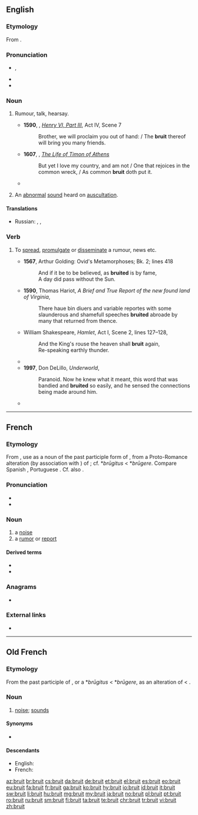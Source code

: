 {{also|brúit}}
==English==

===Etymology===
From {{etyl|fro|en}} {{m|fro|bruit}}.

===Pronunciation===
* {{enPR|bro͞ot}}, {{IPA|/bɹuːt/|lang=en}}
* {{rhymes|uːt|lang=en}}
* {{homophones|brute|lang=en}}

===Noun===
{{en-noun|-}}

# {{lb|en|archaic}} Rumour, talk, hearsay.
#* '''1590''', {{w|William Shakespeare}}, ''[[s:The Third Part of King Henry the Sixth|Henry VI, Part III]]'', Act IV, Scene 7
#*: Brother, we will proclaim you out of hand: / The '''bruit''' thereof will bring you many friends.
#* '''1607''', {{w|William Shakespeare}}, ''[[s:The Life of Timon of Athens|The Life of Timon of Athens]]''
#*: But yet I love my country, and am not / One that rejoices in the common wreck, / As common '''bruit''' doth put it.
#* {{quote-book|year=1922|author={{w|Michael Arlen}}|title=[http://openlibrary.org/works/OL1519647W “Piracy”: A Romantic Chronicle of These Days]|chapter=Ep./1/1
|passage=And so it had always pleased M. Stutz to expect great things from the dark young man whom he had first seen in his early twenties ; and his expectations had waxed rather than waned on hearing the faint '''bruit''' of the love of Ivor and Virginia—for Virginia, M. Stutz thought, would bring fineness to a point in a man like Ivor Marlay, […].}}
# {{lb|en|medicine}} An [[abnormal]] [[sound]] heard on [[auscultation]]. {{qualifier|French pronunciation}}

====Translations====
{{trans-top|rumour, hearsay}}
* Russian: {{t+|ru|молва́|f}}, {{t+|ru|слу́хи|p}}, {{t|ru|то́лки|p}}
{{trans-mid}}
{{trans-bottom}}

===Verb===
{{en-verb}}

# {{lb|en|US|archaic British}} To [[spread]], [[promulgate]] or [[disseminate]] a rumour, news etc.
#* '''1567''', Arthur Golding: Ovid's Metamorphoses; Bk. 2; lines 418
#*: And if it be to be believed, as '''bruited''' is by fame,<br>A day did pass without the Sun.
#* '''1590''', Thomas Hariot, ''A Brief and True Report of the new found land of Virginia'',
#*: There haue bin diuers and variable reportes with some slaunderous and shamefull speeches '''bruited''' abroade by many that returned from thence.
#* {{circa|1600}} William Shakespeare, ''Hamlet'', Act I, Scene 2, lines 127–128,
#*: And the King's rouse the heaven shall '''bruit''' again,
#*: Re-speaking earthly thunder.
#* {{quote-book|year=1942|author= George Rawlinson, transl.|title=The Persian Wars|url=http://mcadams.posc.mu.edu/txt/ah/herodotus/|chapter=Erato|by=Herodotus|passage=In course of time Ariston died; and Demaratus received the kingdom: but it was fated, as it seems, that these words, when '''bruited''' abroad, should strip him of his sovereignty.}}
#* '''1997''', Don DeLillo, ''Underworld'',
#*: Paranoid. Now he knew what it meant, this word that was bandied and '''bruited''' so easily, and he sensed the connections being made around him.
#* {{quote-web|date=2010-08-04
|year=
|first=
|last=
|author=Darren Murph
|authorlink=
|title=China's maglev trains to hit 1,000km/h in three years
|site=Engadget
|url=http://www.engadget.com/2010/08/04/chinas-maglev-trains-to-hit-1-000kph-in-three-years-doc-brown/
|archiveorg=
|accessdate=2013-03-18
|passage=… it's '''bruited''' that the tunnel would cost "10 to 20 million yuan …
}}

----

==French==

===Etymology===
From {{etyl|fro|fr}} {{m|fro|bruit}}, use as a noun of the past participle form of {{m|fr|bruire||to roar}}, from a Proto-Romance alteration (by association with {{m|fr|braire||cry}}) of {{etyl|la|fr}} {{m|la|rugitus||roar}}; cf. {{etyl|VL.|fr}} *''brūgitus'' < *''brūgere''. Compare Spanish {{m|es|ruido}}, Portuguese {{m|pt|ruído}}. Cf. also {{m|fr|rut}}.

===Pronunciation===
* {{audio|Fr-bruit.ogg|audio|lang=fr}}
* {{IPA|/bʁɥi/|lang=fr}}

===Noun===
{{fr-noun|m}}

# a [[noise]]
# a [[rumor]] or [[report]]

====Derived terms====
* {{l|fr|bruitage}}
* {{l|fr|bruiteur}}

===Anagrams===
* {{l|fr|tribu}}

===External links===
* {{R:TLFi}}

----

==Old French==

===Etymology===
From the past participle of {{m|fro|bruire}}, or a {{etyl|VL.|fro}} *''brūgitus'' < *''brūgere'', as an alteration of {{etyl|la|fro}} {{m|la|rugitus}} < {{m|la|rugīre}}.

===Noun===
{{fro-noun|m}}

# [[noise]]; [[sound]]s

====Synonyms====
* {{l|fro|noise}}

====Descendants====
* English: {{l|en|bruit}}
* French: {{l|fr|bruit}}

[[az:bruit]]
[[br:bruit]]
[[cs:bruit]]
[[da:bruit]]
[[de:bruit]]
[[et:bruit]]
[[el:bruit]]
[[es:bruit]]
[[eo:bruit]]
[[eu:bruit]]
[[fa:bruit]]
[[fr:bruit]]
[[ga:bruit]]
[[ko:bruit]]
[[hy:bruit]]
[[io:bruit]]
[[id:bruit]]
[[it:bruit]]
[[sw:bruit]]
[[li:bruit]]
[[hu:bruit]]
[[mg:bruit]]
[[my:bruit]]
[[ja:bruit]]
[[no:bruit]]
[[pl:bruit]]
[[pt:bruit]]
[[ro:bruit]]
[[ru:bruit]]
[[sm:bruit]]
[[fi:bruit]]
[[ta:bruit]]
[[te:bruit]]
[[chr:bruit]]
[[tr:bruit]]
[[vi:bruit]]
[[zh:bruit]]